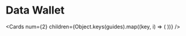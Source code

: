 
# Data Wallet

<Cards
  num={2}
  children={Object.keys(guides).map((key, i) => (
    <Card
      key={i}
      title={guides[key].title}
      description={guides[key].description}
      icon={guides[key].icon}
      href={guides[key].href}
    />
  ))}
/>